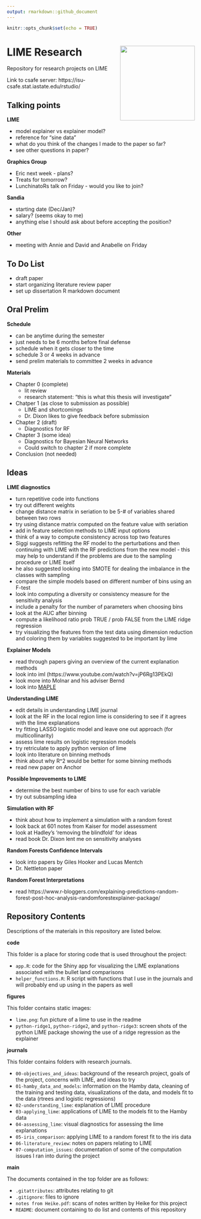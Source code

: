 ```yaml
---
output: rmarkdown::github_document
---
```


```r
knitr::opts_chunk$set(echo = TRUE)
```

# LIME Research <img align="right" height="200" src="./figures/lime.png">

Repository for research projects on LIME

Link to csafe server: https://isu-csafe.stat.iastate.edu/rstudio/

## Talking points

**LIME** 

- model explainer vs explainer model?
- reference for "sine data"
- what do you think of the changes I made to the paper so far?
- see other questions in paper?

**Graphics Group**

- Eric next week - plans?
- Treats for tomorrow?
- LunchinatoRs talk on Friday - would you like to join?

**Sandia**

- starting date (Dec/Jan)?
- salary? (seems okay to me)
- anything else I should ask about before accepting the position?

**Other**

- meeting with Annie and David and Anabelle on Friday

## To Do List

- draft paper
- start organizing literature review paper
- set up dissertation R markdown document

## Oral Prelim

**Schedule**

- can be anytime during the semester 
- just needs to be 6 months before final defense
- schedule when it gets closer to the time 
- schedule 3 or 4 weeks in advance
- send prelim materials to committee 2 weeks in advance
    
**Materials**

- Chapter 0 (complete)
    - lit review
    - research statement: "this is what this thesis will investigate"
- Chatper 1 (as close to submission as possible)
    - LIME and shortcomings
    - Dr. Dixon likes to give feedback before submission
- Chapter 2 (draft)
    - Diagnostics for RF
- Chapter 3 (some idea)
    - Diagnostics for Bayesian Neural Networks
    - Could switch to chapter 2 if more complete
- Conclusion (not needed)
    
## Ideas

**LIME diagnostics**  

- turn repetitive code into functions
- try out different weights
- change distance matrix in seriation to be 5-# of variables shared between two rows
- try using distance matrix computed on the feature value with seriation
- add in feature selection methods to LIME input options
- think of a way to compute consistency across top two features
- Siggi suggests refitting the RF model to the perturbations and then continuing with LIME with the RF predictions from the new model - this may help to understand if the problems are due to the sampling procedure or LIME itself
- he also suggested looking into SMOTE for dealing the imbalance in the classes with sampling
- compare the simple models based on different number of bins using an F-test
- look into computing a diversity or consistency measure for the sensitivity analysis
- include a penalty for the number of parameters when choosing bins
- look at the AUC after binning
- compute a likelihood ratio prob TRUE / prob FALSE from the LIME ridge regression
- try visualizing the features from the test data using dimension reduction and
coloring them by variables suggested to be important by lime
  
**Explainer Models**

- read through papers giving an overview of the current explanation methods
- look into iml (https://www.youtube.com/watch?v=jP6Rg13PEkQ)
- look more into Molnar and his adviser Bernd
- look into [MAPLE](https://blog.ml.cmu.edu/2019/07/13/towards-interpretable-tree-ensembles/)
    
**Understanding LIME**

- edit details in understanding LIME journal
- look at the RF in the local region lime is considering to see if it agrees with the lime explanations
- try fitting LASSO logistic model and leave one out approach (for multicollinarity)
- assess lime results on logistic regression models
- try retriculate to apply python version of lime
- look into literature on binning methods
- think about why R^2 would be better for some binning methods
- read new paper on Anchor
    
**Possible Improvements to LIME**

- determine the best number of bins to use for each variable
- try out subsampling idea

**Simulation with RF**

- think about how to implement a simulation with a random forest
- look back at 601 notes from Kaiser for model assessment
- look at Hadley's 'removing the blindfold' for ideas
- read book Dr. Dixon lent me on sensitivity analyses

**Random Forests Confidence Intervals**

- look into papers by Giles Hooker and Lucas Mentch
- Dr. Nettleton paper

**Random Forest Interpretations**

- read https://www.r-bloggers.com/explaining-predictions-random-forest-post-hoc-analysis-randomforestexplainer-package/
    
## Repository Contents

Descriptions of the materials in this repository are listed below.

**code**

This folder is a place for storing code that is used throughout the project:

- `app.R`: code for the Shiny app for visualizing the LIME explanations associated with the bullet land comparisons
- `helper_functions.R`: R script with functions that I use in the journals and will probably end up using in the papers as well
  
**figures**

This folder contains static images:

- `lime.png`: fun picture of a lime to use in the readme
- `python-ridge1`, `python-ridge2`, and `python-ridge3`: screen shots of the python LIME package showing the use of a ridge regression as the explainer

**journals**

This folder contains folders with research journals.

- `00-objectives_and_ideas`: background of the research project, goals of the project, concerns with LIME, and ideas to try
- `01-hamby_data_and_models`: information on the Hamby data, cleaning of the training and testing data, visualizations of the data, and models fit to the data (rtrees and logistic regressions)
- `02-understanding_lime`: explanation of LIME procedure
- `03-applying_lime`: applications of LIME to the models fit to the Hamby data
- `04-assessing_lime`: visual diagnostics for assessing the lime explanations
- `05-iris_comparison`: applying LIME to a random forest fit to the iris data
- `06-literature_review`: notes on papers relating to LIME
- `07-computation_issues`: documentation of some of the computation issues I ran into during the project

**main**

The documents contained in the top folder are as follows:

- `.gitattributes`: attributes relating to git
- `.gitignore`: files to ignore
- `notes from Heike.pdf`: scans of notes written by Heike for this project
- `README`: document containing to do list and contents of this repository
